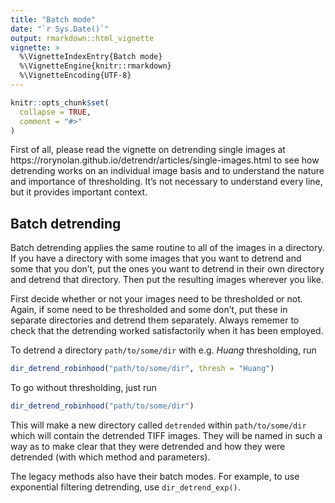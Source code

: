 ```yaml
---
title: "Batch mode"
date: "`r Sys.Date()`"
output: rmarkdown::html_vignette
vignette: >
  %\VignetteIndexEntry{Batch mode}
  %\VignetteEngine{knitr::rmarkdown}
  %\VignetteEncoding{UTF-8}
---
```


```r
knitr::opts_chunk$set(
  collapse = TRUE,
  comment = "#>"
)
```


First of all, please read the vignette on detrending single images at https://rorynolan.github.io/detrendr/articles/single-images.html to see how detrending works on an individual image basis and to understand the nature and importance of thresholding. It's not necessary to understand every line, but it provides important context.


## Batch detrending

Batch detrending applies the same routine to all of the images in a directory. If you have a directory with some images that you want to detrend and some that you don't, put the ones you want to detrend in their own directory and detrend that directory. Then put the resulting images wherever you like. 

First decide whether or not your images need to be thresholded or not. Again, if some need to be thresholded and some don't, put these in separate directories and detrend them separately. Always rememer to check that the detrending worked satisfactorily when it has been employed.

To detrend a directory `path/to/some/dir` with e.g. _Huang_ thresholding, run

```r
dir_detrend_robinhood("path/to/some/dir", thresh = "Huang")
```

To go without thresholding, just run

```r
dir_detrend_robinhood("path/to/some/dir")
```

This will make a new directory called `detrended` within `path/to/some/dir` which will contain the detrended TIFF images. They will be named in such a way as to make clear that they were detrended and how they were detrended (with which method and parameters).

The legacy methods also have their batch modes. For example, to use exponential filtering detrending, use `dir_detrend_exp()`.
